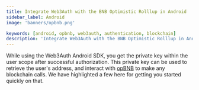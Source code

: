 ```yaml
---
title: Integrate Web3Auth with the BNB Optimistic Rolllup in Android
sidebar_label: Android
image: 'banners/opbnb.png'

keywords: [android, opbnb, web3auth, authentication, blockchain]
description: 'Integrate Web3Auth with the BNB Optimistic Rolllup in Android | Embedded Wallets'
---
```



<SEO
  title="Integrate Web3Auth with the BNB Optimistic Rolllup in Android"
  description="Integrate Web3Auth with the BNB Optimistic Rolllup in Android | Embedded Wallets"
  image="https://web3auth.io/docs/banners/opbnb.png"
  slug="/embedded-wallets/connect-blockchain/evm/opbnb/android"
/>

While using the Web3Auth Android SDK, you get the private key within the user scope after successful authorization. This private key can be used to retrieve the user's address, and interact with [opBNB](https://opbnb.bnbchain.org/) to make any blockchain calls. We have highlighted a few here for getting you started quickly on that.

<EVMInteraction />
